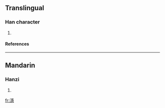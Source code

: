 ==Translingual==
===Han character===
{{Han char|rn=85|rad=水|as=14|sn=17|four=3213<sub>7</sub>|canj=水月一心 (EBMP)}}
# {{defn|Han|sort=水14}}
====References====
{{Han ref|kx=0656.140|dkj=18510|dj=1066.180|hdz=31771.030|uh=6FE6|ud=28646|bh=ED56|bd=60758}}

----
==Mandarin==
===Hanzi===
{{cmn-hanzi|pin=[[yǐn]] (yin3)|wg=yin<sup>3</sup>}}
# {{defn|Mandarin}}

[[fr:濦]]